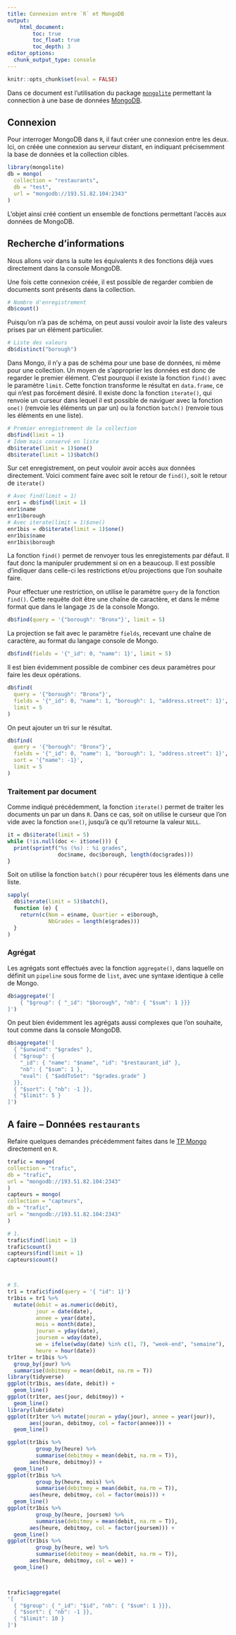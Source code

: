 ```yaml
---
title: Connexion entre `R` et MongoDB
output:
    html_document:
        toc: true
        toc_float: true
        toc_depth: 3
editor_options: 
  chunk_output_type: console
---
```


```r
knitr::opts_chunk$set(eval = FALSE)
```

Dans ce document est l'utilisation du package [`mongolite`](https://jeroen.github.io/mongolite/) permettant la connection à une base de données [MongoDB](https://www.mongodb.com/fr).

## Connexion

Pour interroger MongoDB dans `R`, il faut créer une connexion entre les deux. Ici, on créée une connexion au serveur distant, en indiquant précisemment la base de données et la collection cibles. 

```r
library(mongolite)
db = mongo(
  collection = "restaurants", 
  db = "test", 
  url = "mongodb://193.51.82.104:2343"
)
```

L'objet ainsi créé contient un ensemble de fonctions permettant l'accès aux données de MongoDB.

## Recherche d'informations

Nous allons voir dans la suite les équivalents `R` des fonctions déjà vues directement dans la console MongoDB.

Une fois cette connexion créée, il est possible de regarder combien de documents sont présents dans la collection.

```r
# Nombre d'enregistrement 
db$count()
```

Puisqu'on n'a pas de schéma, on peut aussi vouloir avoir la liste des valeurs prises par un élément particulier.

```r
# Liste des valeurs 
db$distinct("borough")
```

Dans Mongo, il n'y a pas de schéma pour une base de données, ni même pour une collection. Un moyen de s'approprier les données est donc de regarder le premier élément. C'est pourquoi il existe la fonction `find()` avec le paramètre `limit`. Cette fonction transforme le résultat en `data.frame`, ce qui n'est pas forcément désiré. Il existe donc la fonction `iterate()`, qui renvoie un curseur dans lequel il est possible de naviguer avec la fonction `one()` (renvoie les éléments un par un) ou la fonction `batch()` (renvoie tous les éléments en une liste).

```r
# Premier enregistrement de la collection 
db$find(limit = 1)
# Idem mais conservé en liste
db$iterate(limit = 1)$one()
db$iterate(limit = 1)$batch()
```

Sur cet enregistrement, on peut vouloir avoir accès aux données directement. Voici comment faire avec soit le retour de `find()`, soit le retour de `iterate()`

```r
# Avec find(limit = 1)
enr1 = db$find(limit = 1)
enr1$name
enr1$borough
# Avec iterate(limit = 1)$one()
enr1bis = db$iterate(limit = 1)$one()
enr1bis$name
enr1bis$borough
```

La fonction `find()` permet de renvoyer tous les enregistements par défaut. Il faut donc la manipuler prudemment si on en a beaucoup. Il est possible d'indiquer dans celle-ci les restrictions et/ou projections que l'on souhaite faire.

Pour effectuer une restriction, on utilise le paramètre `query` de la fonction `find()`. Cette requête doit être une chaîne de caractère, et dans le même format que dans le langage `JS` de la console Mongo.

```r
db$find(query = '{"borough": "Bronx"}', limit = 5)
```

La projection se fait avec le paramètre `fields`, recevant une chaîne de caractère, au format du langage console de Mongo. 

```r
db$find(fields = '{"_id": 0, "name": 1}', limit = 5)
```

Il est bien évidemment possible de combiner ces deux paramètres pour faire les deux opérations.

```r
db$find(
  query = '{"borough": "Bronx"}',
  fields = '{"_id": 0, "name": 1, "borough": 1, "address.street": 1}',
  limit = 5
)
```

On peut ajouter un tri sur le résultat.

```r
db$find(
  query = '{"borough": "Bronx"}',
  fields = '{"_id": 0, "name": 1, "borough": 1, "address.street": 1}',
  sort = '{"name": -1}',
  limit = 5
)
```


### Traitement par document

Comme indiqué précédemment, la fonction `iterate()` permet de traiter les documents un par un dans `R`. Dans ce cas, soit on utilise le curseur que l'on vide avec la fonction `one()`, jusqu'à ce qu'il retourne la valeur `NULL`. 

```r
it = db$iterate(limit = 5)
while (!is.null(doc <- it$one())) {
  print(sprintf("%s (%s) : %i grades", 
                doc$name, doc$borough, length(doc$grades)))
}
```

Soit on utilise la fonction `batch()` pour récupérer tous les éléments dans une liste.

```r
sapply(
  db$iterate(limit = 5)$batch(),
  function (e) {
    return(c(Nom = e$name, Quartier = e$borough,
             NbGrades = length(e$grades)))
  }
)
```

### Agrégat

Les agrégats sont effectués avec la fonction `aggregate()`, dans laquelle on définit un `pipeline` sous forme de `list`, avec une syntaxe identique à celle de Mongo. 

```r
db$aggregate('[
    { "$group": { "_id": "$borough", "nb": { "$sum": 1 }}}
]')
```

On peut bien évidemment les agrégats aussi complexes que l'on souhaite, tout comme dans la console MongoDB.

```r
db$aggregate('[
  { "$unwind": "$grades" },
  { "$group": { 
    "_id": { "name": "$name", "id": "$restaurant_id" }, 
    "nb": { "$sum": 1 }, 
    "eval": { "$addToSet": "$grades.grade" }
  }},
  { "$sort": { "nb": -1 }},
  { "$limit": 5 }
]')
```

## A faire -- Données `restaurants`

Refaire quelques demandes précédemment faites dans le [TP Mongo](intro-mongodb) directement en `R`.


```r
trafic = mongo(
collection = "trafic",
db = "trafic",
url = "mongodb://193.51.82.104:2343"
)
capteurs = mongo(
collection = "capteurs",
db = "trafic",
url = "mongodb://193.51.82.104:2343"
)

# 1.
trafic$find(limit = 1)
trafic$count()
capteurs$find(limit = 1)
capteurs$count()



# 5.
tr1 = trafic$find(query = '{ "id": 1}')
tr1bis = tr1 %>%
  mutate(debit = as.numeric(debit),
         jour = date(date),
         annee = year(date),
         mois = month(date),
         jouran = yday(date),
         joursem = wday(date),
         we = ifelse(wday(date) %in% c(1, 7), "week-end", "semaine"),
         heure = hour(date))
tr1ter = tr1bis %>%
  group_by(jour) %>%
  summarise(debitmoy = mean(debit, na.rm = T))
library(tidyverse)
ggplot(tr1bis, aes(date, debit)) +
  geom_line()
ggplot(tr1ter, aes(jour, debitmoy)) +
  geom_line()
library(lubridate)
ggplot(tr1ter %>% mutate(jouran = yday(jour), annee = year(jour)), 
       aes(jouran, debitmoy, col = factor(annee))) +
  geom_line()

ggplot(tr1bis %>% 
         group_by(heure) %>% 
         summarise(debitmoy = mean(debit, na.rm = T)),
       aes(heure, debitmoy)) +
  geom_line()
ggplot(tr1bis %>% 
         group_by(heure, mois) %>% 
         summarise(debitmoy = mean(debit, na.rm = T)),
       aes(heure, debitmoy, col = factor(mois))) +
  geom_line()
ggplot(tr1bis %>% 
         group_by(heure, joursem) %>% 
         summarise(debitmoy = mean(debit, na.rm = T)),
       aes(heure, debitmoy, col = factor(joursem))) +
  geom_line()
ggplot(tr1bis %>% 
         group_by(heure, we) %>% 
         summarise(debitmoy = mean(debit, na.rm = T)),
       aes(heure, debitmoy, col = we)) +
  geom_line()



trafic$aggregate(
'[
  { "$group": { "_id": "$id", "nb": { "$sum": 1 }}},
  { "$sort": { "nb": -1 }},
  { "$limit": 10 } 
]')

```

